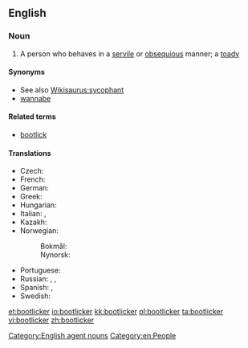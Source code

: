 ==English==

===Noun===
{{en-noun}}

# A person who behaves in a [[servile]] or [[obsequious]] manner; a [[toady]]

====Synonyms====
* See also [[Wikisaurus:sycophant]]
* [[wannabe]]

====Related terms====
* [[bootlick]]

====Translations====
{{trans-top|bootlick}}
* Czech: {{t|cs|patolízal|m}}
* French: {{t+|fr|lèche-bottes|m|f}}
* German: {{t+|de|Speichellecker|m}}
* Greek: {{t|el|γλύφτης|m}}
* Hungarian: {{t|hu|talpnyaló}}
* Italian: {{t+|it|ruffiano|m}}, {{t|it|leccapiedi}}
* Kazakh: {{t|kk|жарбақ|sc=Cyrl}}
* Norwegian:
*: Bokmål: {{t+|no|spyttslikker|m}}
*: Nynorsk: {{t|nn|spyttslikkar|m}}
{{trans-mid}}
* Portuguese: {{t+|pt|puxa-saco|m|f}}
* Russian: {{t+|ru|подхали́м|m}}, {{t+|ru|льстец|m}}, {{t+|ru|лизоблю́д|m}}
* Spanish: {{t+|es|zalamero|m}}, {{t+|es|zalamera|f}}
* Swedish: {{t+|sv|rövslickare|c}}
{{trans-bottom}}

[[Category:English agent nouns]]
[[Category:en:People]]

[[et:bootlicker]]
[[io:bootlicker]]
[[kk:bootlicker]]
[[pl:bootlicker]]
[[ta:bootlicker]]
[[vi:bootlicker]]
[[zh:bootlicker]]
